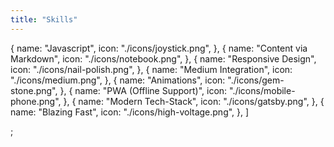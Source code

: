 ```yaml
---
title: "Skills"
---
```


  {
    name: "Javascript",
    icon: "./icons/joystick.png",
  },
  {
    name: "Content via Markdown",
    icon: "./icons/notebook.png",
  },
  {
    name: "Responsive Design",
    icon: "./icons/nail-polish.png",
  },
  {
    name: "Medium Integration",
    icon: "./icons/medium.png",
  },
  {
    name: "Animations",
    icon: "./icons/gem-stone.png",
  },
  {
    name: "PWA (Offline Support)",
    icon: "./icons/mobile-phone.png",
  },
  {
    name: "Modern Tech-Stack",
    icon: "./icons/gatsby.png",
  },
  {
    name: "Blazing Fast",
    icon: "./icons/high-voltage.png",
  },
]

;
